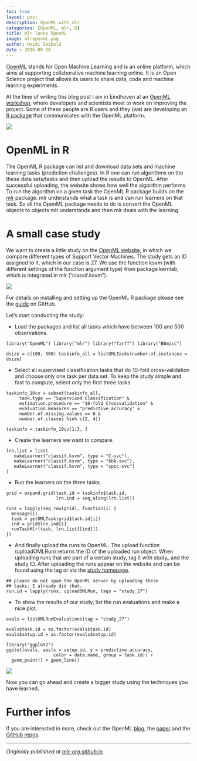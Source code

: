 ```yaml
---
toc: true
layout: post
description: OpenML with mlr
categories: [OpenML, mlr, R]
title: mlr loves OpenML
image: mlropenml.png
author: Heidi Seibold
date : 2016-09-18
---
```


[OpenML](http://www.openml.org/) stands for Open Machine Learning and is an online platform, which aims at supporting collaborative machine learning online. It is an Open Science project that allows its users to share data, code and machine learning experiments.

At the time of writing this blog post I am in Eindhoven at an [OpenML workshop](http://openml2016dev.openml.org/), where developers and scientists meet to work on improving the project. Some of these people are R users and they (we) are developing an [R package](https://github.com/openml/openml-r) that communicates with the OpenML platform.

![](https://cdn-images-1.medium.com/max/2322/0*zOdJK4jpz2f6u0rW.png)

# OpenML in R

The OpenML R package can list and download data sets and machine learning tasks (prediction challenges). In R one can run algorithms on the these data sets/tasks and then upload the results to OpenML. After successful uploading, the website shows how well the algorithm performs. To run the algorithm on a given task the OpenML R package builds on the [mlr](https://github.com/mlr-org/mlr) package. mlr understands what a task is and can run learners on that task. So all the OpenML package needs to do is convert the OpenML objects to objects mlr understands and then mlr deals with the learning.

# A small case study

We want to create a little study on the [OpenML website](http://www.openml.org/), in which we compare different types of Support Vector Machines. The study gets an ID assigned to it, which in our case is 27. We use the function ksvm (with different settings of the function argument type) from package kernlab, which is integrated in mlr (“classif.ksvm”).

![](https://cdn-images-1.medium.com/max/1836/0*Z-s6eXOPyynmd_dW.png)

For details on installing and setting up the OpenML R package please see the [guide](https://github.com/openml/openml-r) on GitHub.

Let’s start conducting the study:

- Load the packages and list all tasks which have between 100 and 500 observations.

```
library("OpenML") library("mlr") library("farff") library("BBmisc")

dsize = c(100, 500) taskinfo_all = listOMLTasks(number.of.instances = dsize)
```

- Select all supervised classification tasks that do 10-fold cross-validation and choose only one task per data set. To keep the study simple and fast to compute, select only the first three tasks.

```
taskinfo_10cv = subset(taskinfo_all,
     task.type == "Supervised Classification" &
     estimation.procedure == "10-fold Crossvalidation" &
     evaluation.measures == "predictive_accuracy" &
     number.of.missing.values == 0 &
     number.of.classes %in% c(2, 4))

taskinfo = taskinfo_10cv[1:3, ]
```

- Create the learners we want to compare.

```
lrn.list = list(
   makeLearner("classif.ksvm", type = "C-svc"),
   makeLearner("classif.ksvm", type = "kbb-svc"),
   makeLearner("classif.ksvm", type = "spoc-svc")
)
```

- Run the learners on the three tasks.

```
grid = expand.grid(task.id = taskinfo$task.id,
                   lrn.ind = seq_along(lrn.list))

runs = lapply(seq_row(grid), function(i) {
  message(i)
  task = getOMLTask(grid$task.id[i])
  ind = grid$lrn.ind[i]
  runTaskMlr(task, lrn.list[[ind]])
})
```

- And finally upload the runs to OpenML. The upload function (uploadOMLRun) returns the ID of the uploaded run object. When uploading runs that are part of a certain study, tag it with study\_ and the study ID. After uploading the runs appear on the website and can be found using the tag or via the [study homepage](http://www.openml.org/index.php/s/27).

```
## please do not spam the OpenML server by uploading these
## tasks. I already did that.
run.id = lapply(runs, uploadOMLRun, tags = "study_27")
```

- To show the results of our study, list the run evaluations and make a nice plot.

```
evals = listOMLRunEvaluations(tag = "study_27")

evals$task.id = as.factor(evals$task.id)
evals$setup.id = as.factor(evals$setup.id)

library("ggplot2")
ggplot(evals, aes(x = setup.id, y = predictive.accuracy,
                  color = data.name, group = task.id)) +
  geom_point() + geom_line()
```

![](https://cdn-images-1.medium.com/max/1008/1*Xdv2inbezSO9MVu9FJ2-qw.png)

Now you can go ahead and create a bigger study using the techniques you have learned.

# Further infos

If you are interested in more, check out the OpenML [blog](https://medium.com/open-machine-learning), the [paper](https://www.researchgate.net/publication/263890323_OpenML_Networked_science_in_machine_learning) and the [GitHub repos](https://github.com/openml).

---

_Originally published at [mlr-org.github.io](http://mlr-org.github.io/mlr-loves-OpenML/)._
